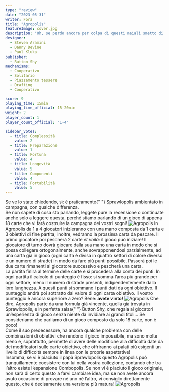 ```yaml
---
type: "review"
date: "2023-05-31"
writer: Fora
title: "Agropolis"
featureImage: cover.jpg
description: "Oh, se perdo ancora per colpa di questi maiali smetto di essere vegetariano!"
designer:
  - Steven Aramini
  - Danny Devine
  - Paul Kluka
publisher:
  - Button Shy
mechanisms:
  - Cooperativo
  - Solitario
  - Piazzamento tessere
  - Drafting
  - Cooperativo

score: 9
playing_time: 15min
playing_time_official: 15-20min
weight: 2
player_count: 1
player_count_official: "1-4"

sidebar_votes:
  - title: Complessità
    value: 2
  - title: Preparazione
    value: 1
  - title: Fortuna
    value: 4
  - title: Longevità
    value: 5
  - title: Componenti
    value: 4
  - title: Portabilità
    value: 5
---
```


<Setting>
  Se ve lo state chiedendo, sì: è praticamente{" "}
  <Link to="/reviews/sprawlopolis/">Sprawlopolis</Link> ambientato in campagna,
  con qualche differenza. <br />
  Se non sapete di cosa sto parlando, leggete pure la recensione o continuate anche
  solo a leggere questa, perché stiamo parlando di un gioco di appena 18 carte che
  vi farà costruire la campagna dei vostri sogni!
</Setting>

<img src="./game1.jpg" alt="Agropolis" />

<Rules>
  In Agropolis da 1 a 4 giocatori inizieranno con una mano composta da 1 carta e
  3 obiettivi di fine partita; inoltre, vedranno la prossima carta da pescare.
  Il primo giocatore poi pescherà 2 carte <em>et voilà</em>: il gioco può
  iniziare! Il giocatore di turno dovrà giocare dalla sua mano una carta in modo
  che si possa collegare ortogonalmente, anche sovrapponendosi parzialmente, ad
  una carta già in gioco (ogni carta è divisa in quattro settori di colore
  diverso e un numero di strade) in modo da fare più punti possibile. Passerà
  poi le due carte rimanenti al giocatore successivo e pescherà una carta.
  <br />
  La partita finirà al termine delle carte e si procederà alla conta dei punti.
  In ogni partita il calcolo di punteggio è fisso: si somma l’area più grande
  per ogni settore, meno il numero di strade presenti, indipendentemente dalla
  loro lunghezza. A questi punti si sommano i punti dati da ogni obiettivo. Il
  punteggio andrà poi sottratto dal valore di ogni carta obiettivo. Il vostro
  punteggio è ancora superiore a zero? Bene: <strong>avete vinto!</strong>
</Rules>

<img src="./game2.jpg" alt="Agropolis" />

<Feedback>
  Che dire, Agropolis parte da una formula già vincente, quella già trovata in
  Sprawlopolis, e in perfetta salsa{" "}
  <Link to="/publishers/button-shy">Button Shy</Link>, che regala ai giocatori
  un’esperienza di gioco senza niente da invidiare ai grandi titoli… Se
  consideriamo che parliamo di un gioco composto da solo 18 carte, non è poco!
  <br />
  Come il suo predecessore, ha ancora qualche problema con delle combinazioni di
  obiettivi che rendono il gioco impossibile, ma sono molte meno e, soprattutto,
  permette di avere delle modifiche alla difficoltà date da dei modificatori
  sulle carte obiettivo, che offriranno ai palati più esigenti un livello di
  difficoltà sempre in linea con le proprie aspettative! <br />
  Insomma, se vi è piaciuto il papà <Link to="/reviews/sprawlopolis/">
    Sprawlopolis
  </Link> questo Agropolis può tranquillamente coesistere con lui nella vostra collezione,
  contando che tra l’altro esiste l’espansione Combopolis. Se non vi è piaciuto il
  gioco originale, non sarà di certo questo a farvi cambiare idea, ma se non avete
  ancora avuto occasione di provare né uno né l’altro, vi consiglio direttamente
  questo, che è decisamente una versione più matura!
</Feedback>

<img src="./game3.jpg" alt="Agropolis" />
